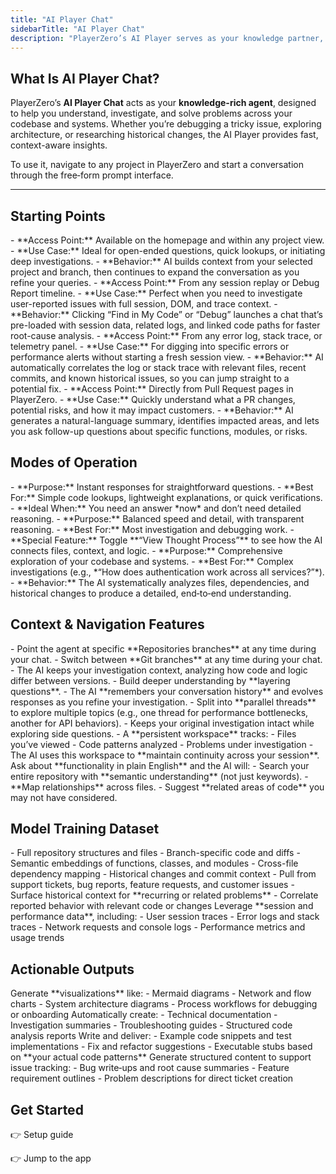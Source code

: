 ```yaml
---
title: "AI Player Chat"
sidebarTitle: "AI Player Chat"
description: "PlayerZero’s AI Player serves as your knowledge partner, helping you navigate complex codebases, debug issues, and analyze code changes through natural conversation."
---
```


## What Is AI Player Chat?

PlayerZero’s **AI Player Chat** acts as your **knowledge-rich agent**, designed to help you understand, investigate, and solve problems across your codebase and systems. Whether you’re debugging a tricky issue, exploring architecture, or researching historical changes, the AI Player provides fast, context-aware insights.

To use it, navigate to any project in PlayerZero and start a conversation through the free‑form prompt interface.

---

## Starting Points

<AccordionGroup>

<Accordion title="Free‑Form Input">
- **Access Point:** Available on the homepage and within any project view.  
- **Use Case:** Ideal for open-ended questions, quick lookups, or initiating deep investigations.  
- **Behavior:** AI builds context from your selected project and branch, then continues to expand the conversation as you refine your queries.  
</Accordion>

<Accordion title="Debug Report">
- **Access Point:** From any session replay or Debug Report timeline.  
- **Use Case:** Perfect when you need to investigate user-reported issues with full session, DOM, and trace context.  
- **Behavior:** Clicking “Find in My Code” or “Debug” launches a chat that’s pre-loaded with session data, related logs, and linked code paths for faster root-cause analysis.  
</Accordion>

<Accordion title="Log Error">
- **Access Point:** From any error log, stack trace, or telemetry panel.  
- **Use Case:** For digging into specific errors or performance alerts without starting a fresh session view.  
- **Behavior:** AI automatically correlates the log or stack trace with relevant files, recent commits, and known historical issues, so you can jump straight to a potential fix.  
</Accordion>

<Accordion title="PR Summary">
- **Access Point:** Directly from Pull Request pages in PlayerZero.  
- **Use Case:** Quickly understand what a PR changes, potential risks, and how it may impact customers.  
- **Behavior:** AI generates a natural-language summary, identifies impacted areas, and lets you ask follow-up questions about specific functions, modules, or risks.  
</Accordion>

</AccordionGroup>


## Modes of Operation

<AccordionGroup>

<Accordion title="Fast Mode">
- **Purpose:** Instant responses for straightforward questions.  
- **Best For:** Simple code lookups, lightweight explanations, or quick verifications.  
- **Ideal When:** You need an answer *now* and don’t need detailed reasoning.  
</Accordion>

<Accordion title="Normal Mode">
- **Purpose:** Balanced speed and detail, with transparent reasoning.  
- **Best For:** Most investigation and debugging work.  
- **Special Feature:** Toggle **“View Thought Process”** to see how the AI connects files, context, and logic.  
</Accordion>

<Accordion title="DeepThink / Deep Research Mode">
- **Purpose:** Comprehensive exploration of your codebase and systems.  
- **Best For:** Complex investigations (e.g., *“How does authentication work across all services?”*).  
- **Behavior:** The AI systematically analyzes files, dependencies, and historical changes to produce a detailed, end‑to‑end understanding.  
</Accordion>

</AccordionGroup>


## Context & Navigation Features

<AccordionGroup>

<Accordion title="Repo and Branch Selection">
- Point the agent at specific **Repositories branches** at any time during your chat.  
- Switch between **Git branches** at any time during your chat.  
- The AI keeps your investigation context, analyzing how code and logic differ between versions.  
</Accordion>

<Accordion title="Follow‑Up Questions">
- Build deeper understanding by **layering questions**.  
- The AI **remembers your conversation history** and evolves responses as you refine your investigation.  
</Accordion>

<Accordion title="Fork Conversation">
- Split into **parallel threads** to explore multiple topics (e.g., one thread for performance bottlenecks, another for API behaviors).  
- Keeps your original investigation intact while exploring side questions.  
</Accordion>

<Accordion title="Context Workspace">
- A **persistent workspace** tracks:  
  - Files you’ve viewed  
  - Code patterns analyzed  
  - Problems under investigation  
- The AI uses this workspace to **maintain continuity across your session**.  
</Accordion>

<Accordion title="Semantic Code Search">
Ask about **functionality in plain English** and the AI will:  
  - Search your entire repository with **semantic understanding** (not just keywords).  
  - **Map relationships** across files.  
  - Suggest **related areas of code** you may not have considered.  
</Accordion>

</AccordionGroup>


## Model Training Dataset

<AccordionGroup>

<Accordion title="Code">
- Full repository structures and files  
- Branch-specific code and diffs  
- Semantic embeddings of functions, classes, and modules  
- Cross-file dependency mapping  
- Historical changes and commit context  
</Accordion>

<Accordion title="Tickets">
- Pull from support tickets, bug reports, feature requests, and customer issues  
- Surface historical context for **recurring or related problems**  
- Correlate reported behavior with relevant code or changes  
</Accordion>

<Accordion title="Telemetry">
Leverage **session and performance data**, including:  
  - User session traces  
  - Error logs and stack traces  
  - Network requests and console logs  
  - Performance metrics and usage trends  
</Accordion>

</AccordionGroup>


## Actionable Outputs

<AccordionGroup>

<Accordion title="Diagrams">
Generate **visualizations** like:  
  - Mermaid diagrams  
  - Network and flow charts  
  - System architecture diagrams  
  - Process workflows for debugging or onboarding  
</Accordion>

<Accordion title="Documents">
Automatically create:  
  - Technical documentation  
  - Investigation summaries  
  - Troubleshooting guides  
  - Structured code analysis reports  
</Accordion>

<Accordion title="Code Snippets">
Write and deliver:  
  - Example code snippets and test implementations  
  - Fix and refactor suggestions  
  - Executable stubs based on **your actual code patterns**  
</Accordion>

<Accordion title="Tickets">
Generate structured content to support issue tracking:  
  - Bug write‑ups and root cause summaries  
  - Feature requirement outlines  
  - Problem descriptions for direct ticket creation  
</Accordion>

</AccordionGroup>

## Get Started

👉 Setup guide

👉 Jump to the app

